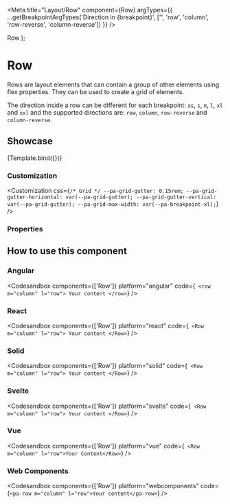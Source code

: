 
<Meta
  title="Layout/Row"
  component={Row}
  argTypes={{
    ...getBreakpointArgTypes('Direction in {breakpoint}', ['', 'row', 'column', 'row-reverse', 'column-reverse'])
  }}
/>

  <Container>
    <Row {...args}>
      <Column>Row</Column>
    </Row>
  </Container>
);

# Row

Rows are layout elements that can contain a group of other elements using flex properties. They can be used to create a grid of elements.

The direction inside a row can be different for each breakpoint: `xs`, `s`, `m`, `l`, `xl` and `xxl` and the supported directions are: `row`, `column`, `row-reverse` and `column-reverse`.

## Showcase

<Canvas>
  <Story name="Default" args={{}}>
    {Template.bind({})}
  </Story>
</Canvas>

### Customization

<Customization
  css={`
    /* Grid */
    --pa-grid-gutter: 0.15rem;
    --pa-grid-gutter-horizontal: var(--pa-grid-gutter);
    --pa-grid-gutter-vertical: var(--pa-grid-gutter);
    --pa-grid-max-width: var(--pa-breakpoint-xl);
  `}
/>

### Properties

<ArgsTable story="Default" of={Row} />

## How to use this component

### Angular

<Codesandbox
  components={['Row']}
  platform="angular"
  code={`
    <row m="column" l="row"> Your content </row>`}
/>

### React

<Codesandbox
  components={['Row']}
  platform="react"
  code={`
    <Row m="column" l="row">
      Your content
    </Row>`}
/>

### Solid

<Codesandbox
  components={['Row']}
  platform="solid"
  code={`
    <Row m="column" l="row">
      Your content
    </Row>`}
/>

### Svelte

<Codesandbox
  components={['Row']}
  platform="svelte"
  code={`
    <Row m="column" l="row">
      Your content
    </Row>`}
/>

### Vue

<Codesandbox
  components={['Row']}
  platform="vue"
  code={`
    <Row m="column" l="row">Your Content</Row>`}
/>

### Web Components

<Codesandbox components={['Row']} platform="webcomponents" code={`<pa-row m="column" l="row">Your content</pa-row>`} />
